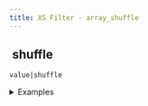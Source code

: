 ```yaml
---
title: XS Filter - array_shuffle
---
```


## <img src="../assets/docuBadge (11).png" alt="" data-size="line" /> shuffle <a href="#xs-array_shuffle" id="xs-array_shuffle"></a>

`value|shuffle`

<details>

<summary>Examples</summary>

```javascript
[1,2,3]|shuffle    // Returns randomly ordered array
["a","b"]|shuffle  // Returns randomly ordered array
```

</details>
